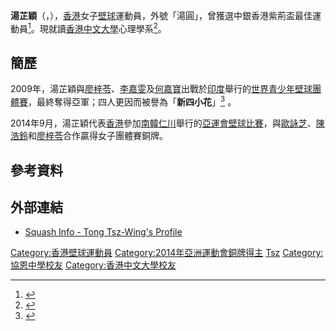{{Infobox 壁球選手
| 姓名 = Tong Tsz Wing
| 外號 = 
| 地區 = {{HKG}}
| 居住地 = {{HK}}
| 出生日期 = {{birth date and age|1992|7|26}}<ref name="仁川亞運">{{cite web|title=Profile - Tong Tsz Wing|url=https://www.incheon2014ag.org/Sports/Biographies/Athletes_Profile/?ParticCode=5118240&lang=en|publisher=2014年仁川亞運會官方網站}}{{dead link|date=2018年3月 |bot=InternetArchiveBot |fix-attempted=yes }}{{en}}</ref>
| 出生地點 ={{HKG-1959}}
| 逝世日期 = 
| 逝世地點 = 
| 身高 ={{height|m=1.60}}<ref name="仁川亞運"/>
| 體重 ={{weight|kg=55}} <ref name="仁川亞運"/>
| 就讀大學 = 香港中文大學
| 轉打職業 = 
| 退休 =
| 持拍 = 右手
| 教練 = [[蔡玉坤|蔡玉坤]]
| 裝備 = Tecnifibre
| 官方網站 = 
| 比賽資料 = 女子單打 
| 最高世界排名 = 42
| 最高世界排名日期  = 2014年6月
| 現今世界排名 = 42
| 現今世界排名日期  = 2014年9月
| medaltemplates=
{{MedalSport|女子[[壁球|壁球]]}}
{{MedalCountry | {{HKG}} }}
{{MedalCompetition | [[亞洲運動會|亞洲運動會]]}}
{{MedalBronze | [[2014年亞洲運動會|2014年 仁川]] | [[2014年亞洲運動會壁球比賽|女子團體]] }}
| updated = 2014年9月26日
| show-medals    = yes
}}
'''湯芷穎'''（{{lang|en|'''Tong Tsz Wing'''}}，{{bd|1992年|7月26日|catIdx=T湯}}），[[香港|香港]]女子[[壁球|壁球]]運動員，外號「湯圓」，曾獲選中銀香港紫荊盃最佳運動員<ref>{{cite news|title=「湯圓」高考報捷賀老竇牛一|url=http://orientaldaily.on.cc/cnt/sport/20110701/00286_006.html|newspaper=東方日報|date=2011-07-01|access-date=2014-09-26|archive-url=https://web.archive.org/web/20160305020647/http://orientaldaily.on.cc/cnt/sport/20110701/00286_006.html|archive-date=2016-03-05|dead-url=yes}}</ref>。現就讀[[香港中文大學|香港中文大學]]心理學系<ref>{{cite news|title=壁球女王湯芷穎 有晒計劃踏實前進|url=http://the-sun.on.cc/cnt/sport/20110927/00514_002.html|newspaper=太陽報|date=2011-09-27|access-date=2014-09-26|archive-url=https://web.archive.org/web/20160304220749/http://the-sun.on.cc/cnt/sport/20110927/00514_002.html|archive-date=2016-03-04|dead-url=yes}}</ref>。

==簡歷==
2009年，湯芷穎與[[廖梓苓|廖梓苓]]、[[李嘉雯|李嘉雯]]及[[何嘉寶|何嘉寶]]出戰於[[印度|印度]]舉行的[[世界青少年壁球團體賽|世界青少年壁球團體賽]]，最終奪得亞軍；四人更因而被譽為「'''新四小花'''」<ref>{{cite news|title=李嘉雯用8年試打全職壁球|url=http://202.55.1.83/news/09/08/18/WF-1128341.htm|newspaper=大公報|date=2009-08-18}}</ref> 。

2014年9月，湯芷穎代表[[2014年亞洲運動會中國香港代表團|香港]]參加[[南韓|南韓]][[仁川|仁川]]舉行的[[2014年亞洲運動會|亞運會]][[2014年亞洲運動會壁球比賽|壁球比賽]]，與[[歐詠芝|歐詠芝]]、[[陳浩鈴|陳浩鈴]]和[[廖梓苓|廖梓苓]]合作贏得女子團體賽銅牌。

==參考資料==
{{Reflist}}

==外部連結==
*[https://web.archive.org/web/20141014144937/http://www.squashinfo.com/players/3900-tong-tsz-wing Squash Info - Tong Tsz-Wing's Profile]{{en}}

{{DEFAULTSORT:Tong Tsz Wing}}
[[Category:香港壁球運動員|Category:香港壁球運動員]]
[[Category:2014年亞洲運動會銅牌得主|Category:2014年亞洲運動會銅牌得主]]
[[Category:湯姓|Tsz]]
[[Category:協恩中學校友|Category:協恩中學校友]]
[[Category:香港中文大學校友|Category:香港中文大學校友]]